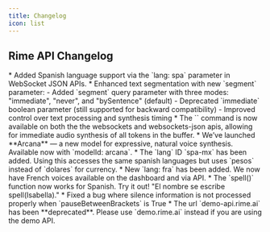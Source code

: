 ```yaml
---
title: Changelog
icon: list
---
```


## Rime API Changelog

<Update label="2025-07-31">
 * Added Spanish language support via the `lang: spa` parameter in WebSocket JSON APIs.
 * Enhanced text segmentation with new `segment` parameter:
   - Added `segment` query parameter with three modes: "immediate", "never", and "bySentence" (default)
   - Deprecated `immediate` boolean parameter (still supported for backward compatibility)
   - Improved control over text processing and synthesis timing
</Update>

<Update label="2025-05-27">
 * The `<FLUSH>` command is now available on both the the websockets and websockets-json apis, allowing for immediate audio synthesis of all tokens in the buffer.
</Update>

<Update label="2025-04-24">
 * We’ve launched **Arcana** — a new model for expressive, natural voice synthesis. Available now with `modelId: arcana`.
</Update>

<Update label="2025-03-28">
 * The `lang` ID `spa-mx` has been added. Using this accesses the same spanish languages but uses `pesos` instead of `dolares` for currency. 
 * New `lang: fra` has been added. We now have French voices available on the dashboard and via API.
</Update>

<Update label="2025-03-26">
  * The `spell()` function now works for Spanish. Try it out! "El nombre se escribe spell(Isabella)."
  * Fixed a bug where silence information is not processed properly when `pauseBetweenBrackets` is True
  * The url `demo-api.rime.ai` has been **deprecated**. Please use `demo.rime.ai` instead if you are using the demo API.
</Update>

